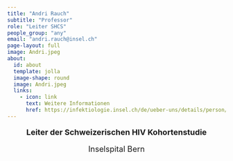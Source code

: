 ```yaml
---
title: "Andri Rauch"
subtitle: "Professor"
role: "Leiter SHCS"
people_group: "any"
email: "andri.rauch@insel.ch"
page-layout: full
image: Andri.jpeg
about: 
  id: about
  template: jolla
  image-shape: round
  image: Andri.jpeg
  links:
    - icon: link
      text: Weitere Informationen 
      href: https://infektiologie.insel.ch/de/ueber-uns/details/person/detail/andri-rauch
---
```


<div style="text-align: center;">
  <p style="font-size: 18px; font-weight: bold;">Leiter der Schweizerischen HIV Kohortenstudie</p>
  <p style="font-size: 18px;">Inselspital Bern</p>
</div>


